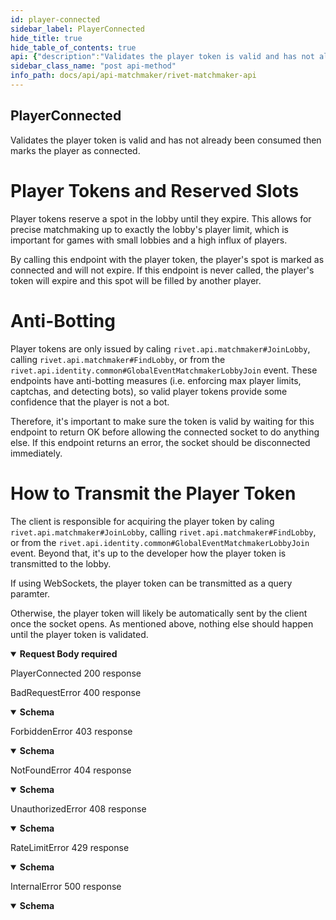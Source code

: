 ```yaml
---
id: player-connected
sidebar_label: PlayerConnected
hide_title: true
hide_table_of_contents: true
api: {"description":"Validates the player token is valid and has not already been consumed then\nmarks the player as connected.\n\n# Player Tokens and Reserved Slots\n\nPlayer tokens reserve a spot in the lobby until they expire. This allows for\nprecise matchmaking up to exactly the lobby's player limit, which is\nimportant for games with small lobbies and a high influx of players.\n\nBy calling this endpoint with the player token, the player's spot is marked\nas connected and will not expire. If this endpoint is never called, the\nplayer's token will expire and this spot will be filled by another player.\n\n# Anti-Botting\n\nPlayer tokens are only issued by caling `rivet.api.matchmaker#JoinLobby`, calling `rivet.api.matchmaker#FindLobby`, or\nfrom the `rivet.api.identity.common#GlobalEventMatchmakerLobbyJoin` event.\nThese endpoints have anti-botting measures (i.e. enforcing max player\nlimits, captchas, and detecting bots), so valid player tokens provide some\nconfidence that the player is not a bot.\n\nTherefore, it's important to make sure the token is valid by waiting for\nthis endpoint to return OK before allowing the connected socket to do\nanything else. If this endpoint returns an error, the socket should be\ndisconnected immediately.\n\n# How to Transmit the Player Token\n\nThe client is responsible for acquiring the player token by caling\n`rivet.api.matchmaker#JoinLobby`, calling `rivet.api.matchmaker#FindLobby`,\nor from the `rivet.api.identity.common#GlobalEventMatchmakerLobbyJoin`\nevent.  Beyond that, it's up to the developer how the player token is\ntransmitted to the lobby.\n\nIf using WebSockets, the player token can be transmitted as a query\nparamter.\n\nOtherwise, the player token will likely be automatically sent by the client\nonce the socket opens. As mentioned above, nothing else should happen until\nthe player token is validated.","operationId":"PlayerConnected","requestBody":{"content":{"application/json":{"schema":{"type":"object","properties":{"player_token":{"type":"string","description":"A JSON Web Token.\n\nSlightly modified to include a description prefix and use Protobufs  of\nJSON.","format":"password"}},"required":["player_token"]}}},"required":true},"responses":{"200":{"description":"PlayerConnected 200 response"},"400":{"description":"BadRequestError 400 response","content":{"application/json":{"schema":{"type":"object","description":"An error thrown when the requestee has sent an invalid or malformed request.","properties":{"code":{"type":"string"},"message":{"type":"string"},"metadata":{"description":"Unstructured metadata relating to an error. Must be manually parsed."}},"required":["code","message"]}}}},"403":{"description":"ForbiddenError 403 response","content":{"application/json":{"schema":{"type":"object","description":"An error thrown when the requestee requests a resource they do not have access to.","properties":{"code":{"type":"string"},"message":{"type":"string"},"metadata":{"description":"Unstructured metadata relating to an error. Must be manually parsed."}},"required":["code","message"]}}}},"404":{"description":"NotFoundError 404 response","content":{"application/json":{"schema":{"type":"object","description":"An error thrown when the requestee requests a non existant resource.","properties":{"code":{"type":"string"},"message":{"type":"string"},"metadata":{"description":"Unstructured metadata relating to an error. Must be manually parsed."}},"required":["code","message"]}}}},"408":{"description":"UnauthorizedError 408 response","content":{"application/json":{"schema":{"type":"object","description":"An error thrown when the requestee is not authenticated.","properties":{"code":{"type":"string"},"message":{"type":"string"},"metadata":{"description":"Unstructured metadata relating to an error. Must be manually parsed."}},"required":["code","message"]}}}},"429":{"description":"RateLimitError 429 response","content":{"application/json":{"schema":{"type":"object","description":"An error thrown when the requestee has hit a rate limit. You are sending too many requests too quickly.","properties":{"code":{"type":"string"},"message":{"type":"string"},"metadata":{"description":"Unstructured metadata relating to an error. Must be manually parsed."}},"required":["code","message"]}}}},"500":{"description":"InternalError 500 response","content":{"application/json":{"schema":{"type":"object","description":"An error caused by internal server problems.","properties":{"code":{"type":"string"},"message":{"type":"string"},"metadata":{"description":"Unstructured metadata relating to an error. Must be manually parsed."}},"required":["code","message"]}}}}},"tags":["lobby"],"method":"post","path":"/players/connected","security":[{"smithy.api.httpBearerAuth":[]}],"securitySchemes":{"smithy.api.httpBearerAuth":{"type":"http","description":"HTTP Bearer authentication","scheme":"bearer"}},"jsonRequestBodyExample":{"player_token":"string"},"info":{"title":"Rivet Matchmaker API","version":"2022-6-2"},"postman":{"name":"Player Connected","description":{"content":"Validates the player token is valid and has not already been consumed then\nmarks the player as connected.\n\n# Player Tokens and Reserved Slots\n\nPlayer tokens reserve a spot in the lobby until they expire. This allows for\nprecise matchmaking up to exactly the lobby's player limit, which is\nimportant for games with small lobbies and a high influx of players.\n\nBy calling this endpoint with the player token, the player's spot is marked\nas connected and will not expire. If this endpoint is never called, the\nplayer's token will expire and this spot will be filled by another player.\n\n# Anti-Botting\n\nPlayer tokens are only issued by caling `rivet.api.matchmaker#JoinLobby`, calling `rivet.api.matchmaker#FindLobby`, or\nfrom the `rivet.api.identity.common#GlobalEventMatchmakerLobbyJoin` event.\nThese endpoints have anti-botting measures (i.e. enforcing max player\nlimits, captchas, and detecting bots), so valid player tokens provide some\nconfidence that the player is not a bot.\n\nTherefore, it's important to make sure the token is valid by waiting for\nthis endpoint to return OK before allowing the connected socket to do\nanything else. If this endpoint returns an error, the socket should be\ndisconnected immediately.\n\n# How to Transmit the Player Token\n\nThe client is responsible for acquiring the player token by caling\n`rivet.api.matchmaker#JoinLobby`, calling `rivet.api.matchmaker#FindLobby`,\nor from the `rivet.api.identity.common#GlobalEventMatchmakerLobbyJoin`\nevent.  Beyond that, it's up to the developer how the player token is\ntransmitted to the lobby.\n\nIf using WebSockets, the player token can be transmitted as a query\nparamter.\n\nOtherwise, the player token will likely be automatically sent by the client\nonce the socket opens. As mentioned above, nothing else should happen until\nthe player token is validated.","type":"text/plain"},"url":{"path":["players","connected"],"host":["{{baseUrl}}"],"query":[],"variable":[]},"header":[{"key":"Content-Type","value":"application/json"},{"key":"Accept","value":"application/json"}],"method":"POST","body":{"mode":"raw","raw":"\"\"","options":{"raw":{"language":"json"}}}}}
sidebar_class_name: "post api-method"
info_path: docs/api/api-matchmaker/rivet-matchmaker-api
---
```



## PlayerConnected



Validates the player token is valid and has not already been consumed then
marks the player as connected.

# Player Tokens and Reserved Slots

Player tokens reserve a spot in the lobby until they expire. This allows for
precise matchmaking up to exactly the lobby&#39;s player limit, which is
important for games with small lobbies and a high influx of players.

By calling this endpoint with the player token, the player&#39;s spot is marked
as connected and will not expire. If this endpoint is never called, the
player&#39;s token will expire and this spot will be filled by another player.

# Anti-Botting

Player tokens are only issued by caling `rivet.api.matchmaker#JoinLobby`, calling `rivet.api.matchmaker#FindLobby`, or
from the `rivet.api.identity.common#GlobalEventMatchmakerLobbyJoin` event.
These endpoints have anti-botting measures (i.e. enforcing max player
limits, captchas, and detecting bots), so valid player tokens provide some
confidence that the player is not a bot.

Therefore, it&#39;s important to make sure the token is valid by waiting for
this endpoint to return OK before allowing the connected socket to do
anything else. If this endpoint returns an error, the socket should be
disconnected immediately.

# How to Transmit the Player Token

The client is responsible for acquiring the player token by caling
`rivet.api.matchmaker#JoinLobby`, calling `rivet.api.matchmaker#FindLobby`,
or from the `rivet.api.identity.common#GlobalEventMatchmakerLobbyJoin`
event.  Beyond that, it&#39;s up to the developer how the player token is
transmitted to the lobby.

If using WebSockets, the player token can be transmitted as a query
paramter.

Otherwise, the player token will likely be automatically sent by the client
once the socket opens. As mentioned above, nothing else should happen until
the player token is validated.

<details style={{}} data-collapsed={false} open={true}><summary style={{"textAlign":"left"}}><strong>Request Body</strong><strong style={{"fontSize":"var(--ifm-code-font-size)","color":"var(--openapi-required)"}}> required</strong></summary><div style={{"textAlign":"left","marginLeft":"1rem"}}></div><ul style={{"marginLeft":"1rem"}}><SchemaItem collapsible={false} name={"player_token"} required={true} schemaDescription={"A JSON Web Token.\n\nSlightly modified to include a description prefix and use Protobufs  of\nJSON."} schemaName={"password"} qualifierMessage={undefined}></SchemaItem></ul></details><div><ApiTabs><TabItem label={"200"} value={"200"}><div>

PlayerConnected 200 response

</div><div></div></TabItem><TabItem label={"400"} value={"400"}><div>

BadRequestError 400 response

</div><div><details style={{}} data-collapsed={false} open={true}><summary style={{"textAlign":"left"}}><strong>Schema</strong></summary><div style={{"textAlign":"left","marginLeft":"1rem"}}></div><ul style={{"marginLeft":"1rem"}}><SchemaItem collapsible={false} name={"code"} required={true} schemaDescription={undefined} schemaName={"string"} qualifierMessage={undefined}></SchemaItem><SchemaItem collapsible={false} name={"message"} required={true} schemaDescription={undefined} schemaName={"string"} qualifierMessage={undefined}></SchemaItem><SchemaItem collapsible={false} name={"metadata"} required={false} schemaDescription={"Unstructured metadata relating to an error. Must be manually parsed."} schemaName={""} qualifierMessage={undefined}></SchemaItem></ul></details></div></TabItem><TabItem label={"403"} value={"403"}><div>

ForbiddenError 403 response

</div><div><details style={{}} data-collapsed={false} open={true}><summary style={{"textAlign":"left"}}><strong>Schema</strong></summary><div style={{"textAlign":"left","marginLeft":"1rem"}}></div><ul style={{"marginLeft":"1rem"}}><SchemaItem collapsible={false} name={"code"} required={true} schemaDescription={undefined} schemaName={"string"} qualifierMessage={undefined}></SchemaItem><SchemaItem collapsible={false} name={"message"} required={true} schemaDescription={undefined} schemaName={"string"} qualifierMessage={undefined}></SchemaItem><SchemaItem collapsible={false} name={"metadata"} required={false} schemaDescription={"Unstructured metadata relating to an error. Must be manually parsed."} schemaName={""} qualifierMessage={undefined}></SchemaItem></ul></details></div></TabItem><TabItem label={"404"} value={"404"}><div>

NotFoundError 404 response

</div><div><details style={{}} data-collapsed={false} open={true}><summary style={{"textAlign":"left"}}><strong>Schema</strong></summary><div style={{"textAlign":"left","marginLeft":"1rem"}}></div><ul style={{"marginLeft":"1rem"}}><SchemaItem collapsible={false} name={"code"} required={true} schemaDescription={undefined} schemaName={"string"} qualifierMessage={undefined}></SchemaItem><SchemaItem collapsible={false} name={"message"} required={true} schemaDescription={undefined} schemaName={"string"} qualifierMessage={undefined}></SchemaItem><SchemaItem collapsible={false} name={"metadata"} required={false} schemaDescription={"Unstructured metadata relating to an error. Must be manually parsed."} schemaName={""} qualifierMessage={undefined}></SchemaItem></ul></details></div></TabItem><TabItem label={"408"} value={"408"}><div>

UnauthorizedError 408 response

</div><div><details style={{}} data-collapsed={false} open={true}><summary style={{"textAlign":"left"}}><strong>Schema</strong></summary><div style={{"textAlign":"left","marginLeft":"1rem"}}></div><ul style={{"marginLeft":"1rem"}}><SchemaItem collapsible={false} name={"code"} required={true} schemaDescription={undefined} schemaName={"string"} qualifierMessage={undefined}></SchemaItem><SchemaItem collapsible={false} name={"message"} required={true} schemaDescription={undefined} schemaName={"string"} qualifierMessage={undefined}></SchemaItem><SchemaItem collapsible={false} name={"metadata"} required={false} schemaDescription={"Unstructured metadata relating to an error. Must be manually parsed."} schemaName={""} qualifierMessage={undefined}></SchemaItem></ul></details></div></TabItem><TabItem label={"429"} value={"429"}><div>

RateLimitError 429 response

</div><div><details style={{}} data-collapsed={false} open={true}><summary style={{"textAlign":"left"}}><strong>Schema</strong></summary><div style={{"textAlign":"left","marginLeft":"1rem"}}></div><ul style={{"marginLeft":"1rem"}}><SchemaItem collapsible={false} name={"code"} required={true} schemaDescription={undefined} schemaName={"string"} qualifierMessage={undefined}></SchemaItem><SchemaItem collapsible={false} name={"message"} required={true} schemaDescription={undefined} schemaName={"string"} qualifierMessage={undefined}></SchemaItem><SchemaItem collapsible={false} name={"metadata"} required={false} schemaDescription={"Unstructured metadata relating to an error. Must be manually parsed."} schemaName={""} qualifierMessage={undefined}></SchemaItem></ul></details></div></TabItem><TabItem label={"500"} value={"500"}><div>

InternalError 500 response

</div><div><details style={{}} data-collapsed={false} open={true}><summary style={{"textAlign":"left"}}><strong>Schema</strong></summary><div style={{"textAlign":"left","marginLeft":"1rem"}}></div><ul style={{"marginLeft":"1rem"}}><SchemaItem collapsible={false} name={"code"} required={true} schemaDescription={undefined} schemaName={"string"} qualifierMessage={undefined}></SchemaItem><SchemaItem collapsible={false} name={"message"} required={true} schemaDescription={undefined} schemaName={"string"} qualifierMessage={undefined}></SchemaItem><SchemaItem collapsible={false} name={"metadata"} required={false} schemaDescription={"Unstructured metadata relating to an error. Must be manually parsed."} schemaName={""} qualifierMessage={undefined}></SchemaItem></ul></details></div></TabItem></ApiTabs></div>
      
